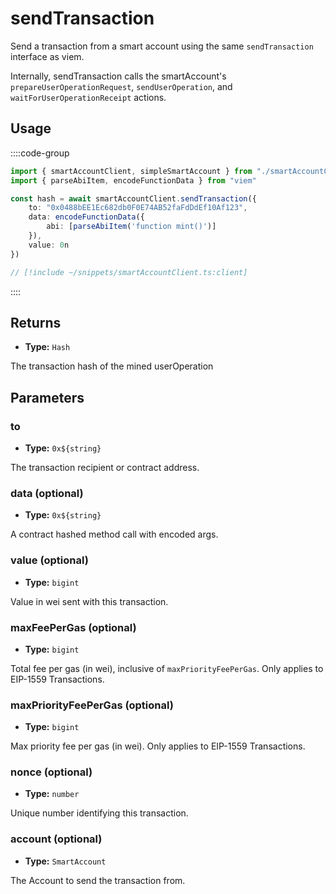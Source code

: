 
<VersionWarning version="0.2" />

# sendTransaction

Send a transaction from a smart account using the same `sendTransaction` interface as viem.

Internally, sendTransaction calls the smartAccount's `prepareUserOperationRequest`, `sendUserOperation`, and `waitForUserOperationReceipt` actions.

## Usage

::::code-group

```ts [example.ts]
import { smartAccountClient, simpleSmartAccount } from "./smartAccountClient"
import { parseAbiItem, encodeFunctionData } from "viem"

const hash = await smartAccountClient.sendTransaction({
    to: "0x0488bEE1Ec682db0F0E74AB52faFdDdEf10Af123",
    data: encodeFunctionData({
        abi: [parseAbiItem('function mint()')]
    }),
    value: 0n
})
```

```ts [smartAccountClient.ts]
// [!include ~/snippets/smartAccountClient.ts:client]
```

::::

## Returns

- **Type:** `Hash`

The transaction hash of the mined userOperation

## Parameters

### to

- **Type:** `0x${string}`

The transaction recipient or contract address.

### data (optional)

- **Type:** `0x${string}`

A contract hashed method call with encoded args.

### value (optional)

- **Type:** `bigint`

Value in wei sent with this transaction.

### maxFeePerGas (optional)

- **Type:** `bigint`

Total fee per gas (in wei), inclusive of `maxPriorityFeePerGas`. Only applies to EIP-1559 Transactions.

### maxPriorityFeePerGas (optional)

- **Type:** `bigint`

Max priority fee per gas (in wei). Only applies to EIP-1559 Transactions.

### nonce (optional)

- **Type:** `number`

Unique number identifying this transaction.

### account (optional)

- **Type:** `SmartAccount`

The Account to send the transaction from.

